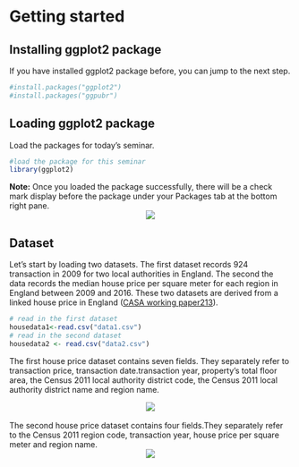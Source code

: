# Getting started
  
## Installing ggplot2 package

If you have installed ggplot2 package before, you can jump to the next step.
```r
#install.packages("ggplot2")
#install.packages("ggpubr")
```


## Loading ggplot2 package
Load the packages for today's seminar.  
```r
#load the package for this seminar
library(ggplot2)
```

**Note:** Once you loaded the package successfully, there will be a check mark display before the package under your Packages tab at the bottom right pane.
<center>

![](loadpackage.png)
</center>

## Dataset
Let’s start by loading two datasets. The first dataset records 924 transaction in 2009 for two local authorities in England. The second the data records the median house price per square meter for each region in England between 2009 and 2016. These two datasets are derived from a linked house price in England ([CASA working paper213](https://www.ucl.ac.uk/bartlett/casa/publications/2019/sep/casa-working-paper-213)).

```r
# read in the first dataset
housedata1<-read.csv("data1.csv")
# read in the second dataset
housedata2 <- read.csv("data2.csv")
```

The first house price dataset contains seven fields. They separately refer to transaction price, transaction date.transaction year, property’s total floor area, the Census 2011 local authority district code, the Census 2011 local authority district name and region name.

<center>

![](data1.png)
</center>
<br>
The second house price dataset contains four fields.They separately refer to the Census 2011 region code, transaction year, house price per square meter and region name.
<center>

![](data2.png)
</center>
